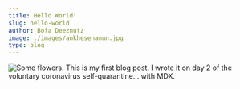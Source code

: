 ```yaml
---
title: Hello World!
slug: hello-world
author: Bofa Deeznutz
image: ./images/ankhesenamun.jpg
type: blog
---
```

![Some flowers.](./images/ankhesenamun.jpg)
This is my first blog post. I wrote it on day 2 of the voluntary coronavirus self-quarantine... with MDX.